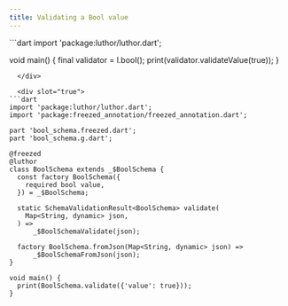 ```yaml
---
title: Validating a Bool value
---
```



<CodeGenContentSwitcher>
  <div slot="false">
```dart
import 'package:luthor/luthor.dart';

void main() { 
  final validator = l.bool();
  print(validator.validateValue(true));
}
```
  </div>

  <div slot="true">
```dart
import 'package:luthor/luthor.dart';
import 'package:freezed_annotation/freezed_annotation.dart';

part 'bool_schema.freezed.dart';
part 'bool_schema.g.dart';

@freezed
@luthor
class BoolSchema extends _$BoolSchema {
  const factory BoolSchema({
    required bool value,
  }) = _$BoolSchema;

  static SchemaValidationResult<BoolSchema> validate(
    Map<String, dynamic> json,
  ) =>
      _$BoolSchemaValidate(json);

  factory BoolSchema.fromJson(Map<String, dynamic> json) =>
      _$BoolSchemaFromJson(json);
}

void main() {
  print(BoolSchema.validate({'value': true}));
}
```
  </div>
</CodeGenContentSwitcher>
